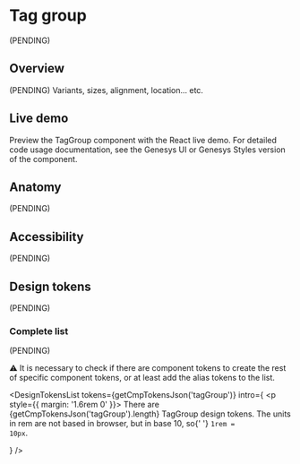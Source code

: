 


<Meta of={Stories} />

# Tag group

(PENDING)

## Overview

(PENDING) Variants, sizes, alignment, location... etc.

## Live demo

Preview the TagGroup component with the React live demo. For detailed code usage
documentation, see the Genesys UI or Genesys Styles version of the component.

<Canvas of={Stories.Example} />
<Controls of={Stories.Example} />

<section className="mrow">
  <div className="mcol-12 mcol-sm-6">
    <CardReact url="https://devoinc.github.io/genesys-ui/?path=/docs/components-core-feedback-taggroup--docs" />
  </div>
  <div className="mcol-12 mcol-sm-6">
    <CardHtml url="https://gitlab.devotools.com/engineering/quvis/genesys-styles" />
  </div>
</section>

## Anatomy

(PENDING)

## Accessibility

(PENDING)

## Design tokens

(PENDING)

### Complete list

(PENDING)

⚠️ It is necessary to check if there are component tokens to create the rest of specific component tokens, or at least add the alias tokens to the list.

<DesignTokensList
  tokens={getCmpTokensJson('tagGroup')}
  intro={
    <p style={{ margin: '1.6rem 0' }}>
      There are {getCmpTokensJson('tagGroup').length} TagGroup design tokens.
      The units in rem are not based in browser, but in base 10, so{' '}
      <code>1rem = 10px</code>.
    </p>
  }
/>
